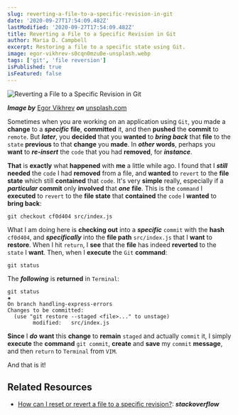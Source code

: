 ```yaml
---
slug: reverting-a-file-to-a-specific-revision-in-git
date: '2020-09-27T17:54:09.482Z'
lastModified: '2020-09-27T17:54:09.482Z'
title: Reverting a File to a Specific Revision in Git
author: Maria D. Campbell
excerpt: Restoring a file to a specific state using Git.
image: egor-vikhrev-s0cqn0mzu0e-unsplash.webp
tags: ['git', 'file reversion']
isPublished: true
isFeatured: false
---
```


![Reverting a File to a Specific Revision in Git](egor-vikhrev-s0cqn0mzu0e-unsplash.webp)

***Image by*** [Egor Vikhrev](https://unsplash.com/@egor_vikhrev) ***on*** [unsplash.com](https://unsplash.com/photos/S0cqn0mZU0E)

Sometimes when you are working on an application using `Git`, you made a
**change** to a **_specific_** **file**, **committed** it, and then **pushed**
the **commit** to `remote`. But **_later_**, you **decided** that you **wanted** to **_bring back_** that **file** to the `state` **previous** to that **change** you **made**. In **_other_** **words**, perhaps you **want** to **_re-insert_** the `code` that you had **removed**, for **_instance_**.

**That** is **exactly** what **happened** with **me** a little while ago. I
found that I **_still_** **needed** the `code` I had **removed** from a file,
and **wanted** to `revert` to the **file state** which still **contained** that `code`. It's very **simple** really, especially if a **_particular_** **commit** only **involved** that **_one_** **file**. This is the `command` I **executed** to `revert` to the **file state** that **contained** the `code` I **wanted** to **bring back**:

```shell
git checkout cf0d404 src/index.js
```

What I am doing here is **checking out** into a **_specific_** `commit` with the **hash** `cf0d404`, and **_specifically_** into the **file path** `src/index.js` that I **want** to **restore**. When I hit `return`, I **see** that the **file** has indeed **reverted** to the `state` I **want**. Then, when I **execute** the `Git` **command**:

```shell
git status
```

The **_following_** is **returned** in `Terminal`:

```shell
git status                                                                                  ✚
On branch handling-express-errors
Changes to be committed:
  (use "git restore --staged <file>..." to unstage)
        modified:   src/index.js
```

**Since** I **_do_** **want** this **change** to **remain** `staged` and
actually `commit` it, I simply **execute** the **command** `git commit`,
**create** and **save** my `commit` **message**, and then `return` to `Terminal` from `VIM`.

And that is it!

## Related Resources

-   [How can I reset or revert a file to a specific revision?](https://stackoverflow.com/questions/215718/how-can-i-reset-or-revert-a-file-to-a-specific-revision): ***stackoverflow***
